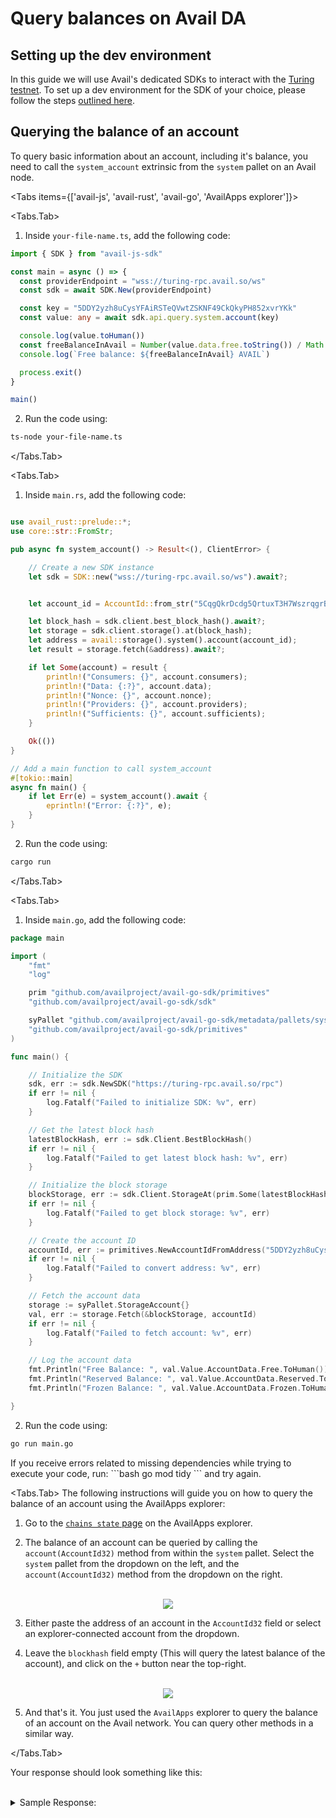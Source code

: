 
# Query balances on Avail DA

## Setting up the dev environment

In this guide we will use Avail's dedicated SDKs to interact with the [Turing testnet](/docs/networks).
To set up a dev environment for the SDK of your choice, please follow the steps [outlined here](/api-reference/avail-node-api#setting-up-the-dev-environment).

## Querying the balance of an account

To query basic information about an account, including it's balance, you need to call the `system_account` extrinsic from the `system` pallet on an Avail node.

<Tabs items={['avail-js', 'avail-rust', 'avail-go', 'AvailApps explorer']}>

<Tabs.Tab>
1. Inside `your-file-name.ts`, add the following code:

```typescript showLineNumbers filename="avail-js"
import { SDK } from "avail-js-sdk"

const main = async () => {
  const providerEndpoint = "wss://turing-rpc.avail.so/ws"
  const sdk = await SDK.New(providerEndpoint)

  const key = "5DDY2yzh8uCysYFAiRSTeQVwtZSKNF49CkQkyPH852xvrYKk"
  const value: any = await sdk.api.query.system.account(key)

  console.log(value.toHuman())
  const freeBalanceInAvail = Number(value.data.free.toString()) / Math.pow(10, 18)
  console.log(`Free balance: ${freeBalanceInAvail} AVAIL`)

  process.exit()
}

main()
```

2. Run the code using:

```bash
ts-node your-file-name.ts
```
</Tabs.Tab>

<Tabs.Tab>
1. Inside `main.rs`, add the following code:

```rust showLineNumbers filename="avail-rust"

use avail_rust::prelude::*;
use core::str::FromStr;

pub async fn system_account() -> Result<(), ClientError> {

    // Create a new SDK instance
    let sdk = SDK::new("wss://turing-rpc.avail.so/ws").await?;


    let account_id = AccountId::from_str("5CqgQkrDcdg5QrtuxT3H7WszrqgrBMhdwRbmMVXQzc4VSiEg").unwrap();

    let block_hash = sdk.client.best_block_hash().await?;
    let storage = sdk.client.storage().at(block_hash);
    let address = avail::storage().system().account(account_id);
    let result = storage.fetch(&address).await?;

    if let Some(account) = result {
        println!("Consumers: {}", account.consumers);
        println!("Data: {:?}", account.data);
        println!("Nonce: {}", account.nonce);
        println!("Providers: {}", account.providers);
        println!("Sufficients: {}", account.sufficients);
    }

    Ok(())
}

// Add a main function to call system_account
#[tokio::main]
async fn main() {
    if let Err(e) = system_account().await {
        eprintln!("Error: {:?}", e);
    }
}
```

2. Run the code using:

```bash
cargo run
```

</Tabs.Tab>

<Tabs.Tab>
1. Inside `main.go`, add the following code:

```go showLineNumbers filename="avail-go"
package main

import (
	"fmt"
	"log"

	prim "github.com/availproject/avail-go-sdk/primitives"
	"github.com/availproject/avail-go-sdk/sdk"

	syPallet "github.com/availproject/avail-go-sdk/metadata/pallets/system"
	"github.com/availproject/avail-go-sdk/primitives"
)

func main() {

	// Initialize the SDK
	sdk, err := sdk.NewSDK("https://turing-rpc.avail.so/rpc")
	if err != nil {
		log.Fatalf("Failed to initialize SDK: %v", err)
	}

	// Get the latest block hash
	latestBlockHash, err := sdk.Client.BestBlockHash()
	if err != nil {
		log.Fatalf("Failed to get latest block hash: %v", err)
	}

	// Initialize the block storage
	blockStorage, err := sdk.Client.StorageAt(prim.Some(latestBlockHash))
	if err != nil {
		log.Fatalf("Failed to get block storage: %v", err)
	}

	// Create the account ID
	accountId, err := primitives.NewAccountIdFromAddress("5DDY2yzh8uCysYFAiRSTeQVwtZSKNF49CkQkyPH852xvrYKk")
	if err != nil {
		log.Fatalf("Failed to convert address: %v", err)
	}

	// Fetch the account data
	storage := syPallet.StorageAccount{}
	val, err := storage.Fetch(&blockStorage, accountId)
	if err != nil {
		log.Fatalf("Failed to fetch account: %v", err)
	}

	// Log the account data
	fmt.Println("Free Balance: ", val.Value.AccountData.Free.ToHuman())
	fmt.Println("Reserved Balance: ", val.Value.AccountData.Reserved.ToHuman())
	fmt.Println("Frozen Balance: ", val.Value.AccountData.Frozen.ToHuman())

}
```

2. Run the code using:

```bash
go run main.go
```

<Callout type="info">
If you receive errors related to missing dependencies while trying to execute your code, run:
```bash
go mod tidy
```
and try again.
</Callout>
</Tabs.Tab>

<Tabs.Tab>
The following instructions will guide you on how to query the balance of an account using the AvailApps explorer:

1. Go to the [`chains state` page](https://explorer.avail.so/#/chainstate) on the AvailApps explorer.

2. The balance of an account can be queried by calling the `account(AccountId32)` method from within the `system` pallet. Select the `system`
pallet from the dropdown on the left, and the `account(AccountId32)` method from the dropdown on the right.

<br/>
<div align="center">
<img src="/img/new-explorer/new-explorer-7.png" align="center" />
</div>

3. Either paste the address of an account in the `AccountId32` field or select an explorer-connected account from the dropdown.

4. Leave the `blockhash` field empty (This will query the latest balance of the account), and click on the `+` button near the top-right.

<br/>
<div align="center">
<img src="/img/new-explorer/new-explorer-8.png" align="center" />
</div>

5. And that's it. You just used the `AvailApps` explorer to query the balance of an account on the Avail network. You can query other methods in a similar way.

</Tabs.Tab>

</Tabs>

Your response should look something like this:

<br/>
<details className="border p-3 rounded-md bg-[#EFF6FF]">
<summary>Sample Response:</summary>
```
{
  nonce: '109',
  consumers: '2',
  providers: '1',
  sufficients: '0',
  data: {
    free: '1,000,000,000,000',
    reserved: '100,000,300,000,000,000,000',
    frozen: '100,000,000,000,000,000,000',
    flags: '170,141,183,460,469,231,731,687,303,715,884,105,728'
  }
}
Free balance: 28.3046577073 AVAIL
```
</details>